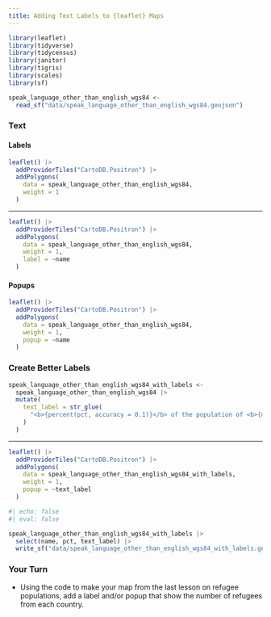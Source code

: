 ```yaml
---
title: Adding Text Labels to {leaflet} Maps
---
```



```r
library(leaflet)
library(tidyverse)
library(tidycensus)
library(janitor)
library(tigris)
library(scales)
library(sf)
```

```r
speak_language_other_than_english_wgs84 <-
  read_sf("data/speak_language_other_than_english_wgs84.geojson")
```

### Text

#### Labels

```r
leaflet() |>
  addProviderTiles("CartoDB.Positron") |>
  addPolygons(
    data = speak_language_other_than_english_wgs84,
    weight = 1
  )
```

---

```r
leaflet() |>
  addProviderTiles("CartoDB.Positron") |>
  addPolygons(
    data = speak_language_other_than_english_wgs84,
    weight = 1,
    label = ~name
  )
```

#### Popups

```r
leaflet() |>
  addProviderTiles("CartoDB.Positron") |>
  addPolygons(
    data = speak_language_other_than_english_wgs84,
    weight = 1,
    popup = ~name
  )
```

### Create Better Labels


```r
speak_language_other_than_english_wgs84_with_labels <-
  speak_language_other_than_english_wgs84 |>
  mutate(
    text_label = str_glue(
      "<b>{percent(pct, accuracy = 0.1)}</b> of the population of <b>{name}</b> speaks a language other than English"
    )
  )
```

---

```r
leaflet() |>
  addProviderTiles("CartoDB.Positron") |>
  addPolygons(
    data = speak_language_other_than_english_wgs84_with_labels,
    weight = 1,
    popup = ~text_label
  )
```

```r
#| echo: false
#| eval: false

speak_language_other_than_english_wgs84_with_labels |>
  select(name, pct, text_label) |>
  write_sf("data/speak_language_other_than_english_wgs84_with_labels.geojson")
```

### Your Turn {.your-turn}

- Using the code to make your map from the last lesson on refugee populations, add a label and/or popup that show the number of refugees from each country.